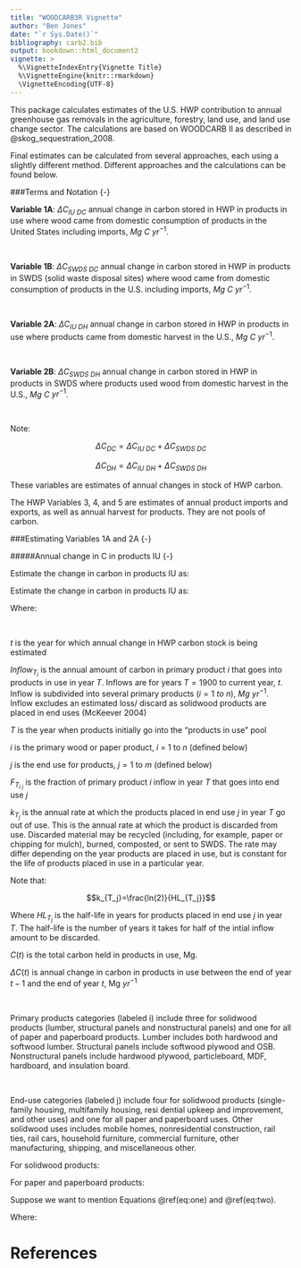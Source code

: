 ```yaml
---
title: "WOODCARB3R Vignette"
author: "Ben Jones"
date: "`r Sys.Date()`"
bibliography: carb2.bib
output: bookdown::html_document2
vignette: >
  %\VignetteIndexEntry{Vignette Title} 
  %\VignetteEngine{knitr::rmarkdown} 
  \VignetteEncoding{UTF-8}
---
```


This package calculates estimates of the U.S. HWP contribution to annual greenhouse gas removals in the agriculture, forestry, land use, and land use change sector. The calculations are based on WOODCARB II as described in @skog_sequestration_2008. 

Final estimates can be calculated from several approaches, each using a slightly different method. Different approaches and the calculations can be found below. 


###Terms and Notation {-}


**Variable 1A**: $\Delta C_{IU\:DC}$ annual change in carbon stored in HWP in products in use where wood came from domestic consumption of products in the United States including imports, $Mg$ $C$ $yr^{-1}$.  

<br/>

**Variable 1B**: $\Delta C_{SWDS\:DC}$ annual change in carbon stored in HWP in products in SWDS (solid waste disposal sites) where wood came from domestic consumption of products in the U.S. including imports, $Mg$ $C$ $yr^{-1}$.  

<br/>

**Variable 2A**: $\Delta C_{IU\:DH}$ annual change in carbon stored in HWP in products in use where products came from domestic harvest in the U.S., $Mg$ $C$ $yr^{-1}$.  

<br/>

**Variable 2B**: $\Delta C_{SWDS\:DH}$ annual change in carbon stored in HWP in products in SWDS where products used wood from domestic harvest in the U.S., $Mg$ $C$ $yr^{-1}$.  


<br/>

Note:

$$\Delta C_{DC}  =  \Delta C_{IU\:DC} + \Delta C_{SWDS\:DC}$$  

$$\Delta C_{DH}  =  \Delta C_{IU\:DH} + \Delta C_{SWDS\:DH}$$   

These variables are estimates of annual changes in stock of HWP carbon. 

The HWP Variables 3, 4, and 5 are estimates of annual product imports and exports, as well as annual harvest for products. They are not pools of carbon.

###Estimating Variables 1A and 2A {-}

#####Annual change in C in products IU {-}



Estimate the change in carbon in products IU as:

\begin{equation}
C_{IU \: T_{i \: j}}(t)  = e^{-k_{T_j}(t-1900)}\times \text{Inflow}_{T_i}\times F_{T_{i \: j}}
(\#eq:one)
\end{equation}


\begin{equation}
C_{IU}(t)  =  \sum\limits_{T=1900}^t \sum\limits_{i=1}^n \sum\limits_{j=1}^m C_{IU \: T_{i \: j}}(t)
(\#eq:two)
\end{equation}

Estimate the change in carbon in products IU as:

\begin{equation}
\Delta C_{IU}(t)  =  C_{IU}(t) - C_{IU}(t-1)
(\#eq:three)
\end{equation}


Where:  

<br/>

  $t$ is the year for which annual change in HWP carbon stock is being estimated  
    

  $Inflow_{T_i}$ is the annual amount of carbon in primary product $\textit{i}$ that goes into products in use in year $\textit{T}$. Inflows are for years $T  =  1900$ to current year, $\textit{t}$. Inflow is subdivided into several primary products ($i  =  1 \: to \: n$), $Mg$ $yr^{-1}$. Inflow excludes an estimated loss/ discard as solidwood products are placed in end uses (McKeever 2004)  
    
  $T$ is the year when products initially go into the "products in use" pool 
    
  $i$ is the primary wood or paper product, $\textit{i}$ = 1 to $\textit{n}$ (defined below)
    

  $j$ is the end use for products, $j = 1$ to $m$ (defined below)
  
  $F_{T_{i\:j}}$ is the fraction of primary product $\textit{i}$ inflow in year $\textit{T}$ that goes into end use $\textit{j}$
  
  $k_{T_j}$ is the annual rate at which the products placed in end use $\textit{j}$ in year $\textit{T}$ go out of use. This is the annual rate at which the product is discarded from use. Discarded material may be recycled (including, for example, paper or chipping for mulch), burned, composted, or sent to SWDS. The rate may differ depending on the year products are placed in use, but is constant for the life of products placed in use in a particular year.
  
Note that: 

$$k_{T_j}=\frac{ln(2)}{HL_{T_j}}$$

Where ${HL_{T_j}}$ is the half-life in years for products placed in end use $j$ in year $T$. The half-life is the number of years it takes for half of the intial inflow amount to be discarded. 

$C(t)$ is the total carbon held in products in use, Mg. 

$\Delta C(t)$ is annual change in carbon in products in use between the end of year $t - 1$ and the end of year $t$, Mg $yr^{-1}$

<br/>

Primary products categories (labeled i) include three for solidwood products (lumber, structural panels and nonstructural panels) and one for all of paper and paperboard products. Lumber includes both hardwood and softwood lumber. Structural panels include softwood plywood and OSB. Nonstructural panels include hardwood plywood, particleboard, MDF, hardboard, and insulation board.

<br/>

End-use categories (labeled j) include four for solidwood products (single-family housing, multifamily housing, resi dential upkeep and improvement, and other uses) and one for all paper and paperboard uses. Other solidwood uses includes mobile homes, nonresidential construction, rail ties, rail cars, household furniture, commercial furniture, other manufacturing, shipping, and miscellaneous other.

For solidwood products: 

\begin{equation}
\text{Inflow}_{T i} = P_{T  i} \:x \: \left[\frac{(SL_p - SL_{IM} + SL_{EX})}{SL_p}\right]
(\#eq:four)
\end{equation}

For paper and paperboard products:

\begin{align}
\text{Inflow}_T &= P_T \times (1-F_{nonwood\:fiber})\times(1-F_{woodpulp\:imp})\times\left[ \frac{(PW_p - PW_{IM} + PW_{EX})}{PW_p}\right]\\ 
&+ EX_{rec\:fiber\:pulp} + EX_{rec\:paper} + EX_{woodpulp}
(\#eq:five)
\end{align}
    

Suppose we want to mention Equations \@ref(eq:one) and \@ref(eq:two).


Where:
<!---
talk about formulas, a5 sum up different approaches.  
--->

# References





